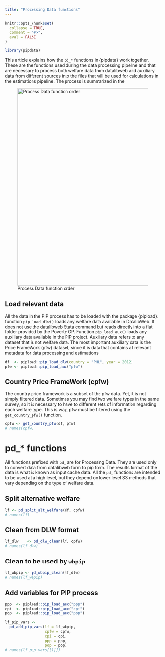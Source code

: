 ```yaml
---
title: "Processing Data functions"
---
```


```r
knitr::opts_chunk$set(
  collapse = TRUE,
  comment = "#>", 
  eval = FALSE
)
```

```r
library(pipdata)
```

This article explains how the `pd_*` functions in {pipdata} work together. These are the functions used during the data processing pipeline and that are necessary to process both welfare data from datalibweb and auxiliary data from different sources into the files that will be used for calculations in the estimations pipeline. The process is summarized in the

![Process Data function order](images/pd_functions.png){#pd-flow width="640"}

## Load relevant data

All the data in the PIP process has to be loaded with the package {pipload}. function `pip_load_dlw()` loads any welfare data available in DatalibWeb. It does not use the datalibweb Stata command but reads directly into a flat folder provided by the Poverty GP. Function `pip_load_aux()` loads any auxiliary data available in the PIP project. Auxiliary data refers to any dataset that is not welfare data. The most important auxiliary data is the Price FrameWork (pfw) dataset, since it is data that contains all relevant metadata for data processing and estimations.

```r
df  <- pipload::pip_load_dlw(country = "PHL", year = 2012)
pfw <- pipload::pip_load_aux("pfw")
```

## Country Price FrameWork (cpfw)

The country price framework is a subset of the pfw data. Yet, it is not simply filtered data. Sometimes you may find two welfare types in the same survey, so it is necessary to have to different sets of information regarding each welfare type. This is way, pfw must be filtered using the `get_country_pfw()` function.

```r
cpfw <- get_country_pfw(df, pfw)
# names(cpfw)
```

# pd\_\* functions

All functions prefixed with `pd_` are for Processing Data. They are used only to convert data from datalibweb form to pip form. The results format of the data is what is known as input cache data. All the `pd_` functions are intended to be used at a high level, but they depend on lower level S3 methods that vary depending on the type of welfare data.

## Split alternative welfare

```r
lf <- pd_split_alt_welfare(df, cpfw)
# names(lf)
```

## Clean from DLW format

```r
lf_dlw    <- pd_dlw_clean(lf, cpfw)
# names(lf_dlw)
```

## Clean to be used by `wbpip`

```r
lf_wbpip <- pd_wbpip_clean(lf_dlw)
# names(lf_wbpip)
```

## Add variables for PIP process

```r
ppp  <- pipload::pip_load_aux("ppp")
cpi  <- pipload::pip_load_aux("cpi")
pop  <- pipload::pip_load_aux("pop")

lf_pip_vars <- 
  pd_add_pip_vars(lf = lf_wbpip, 
                  cpfw = cpfw, 
                  cpi = cpi, 
                  ppp = ppp, 
                  pop = pop)
# names(lf_pip_vars[[1]])
```
